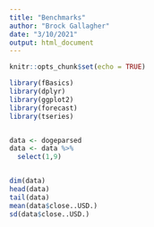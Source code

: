 ```yaml
---
title: "Benchmarks"
author: "Brock Gallagher"
date: "3/10/2021"
output: html_document
---
```


```r
knitr::opts_chunk$set(echo = TRUE)
```

```r
library(fBasics) 
library(dplyr)
library(ggplot2)
library(forecast)
library(tseries)


data <- dogeparsed
data <- data %>%  
  select(1,9)


dim(data)
head(data) 
tail(data) 
mean(data$close..USD.) 
sd(data$close..USD.)

```



